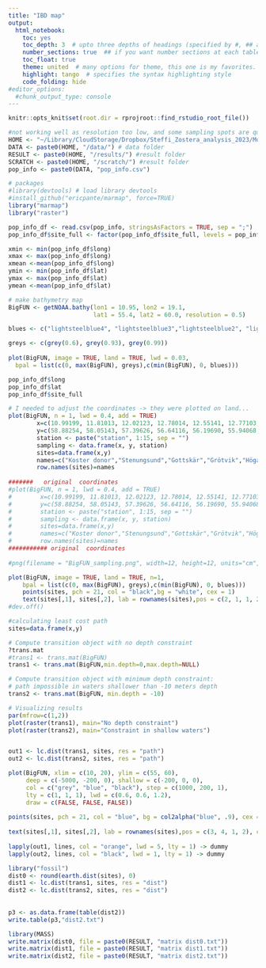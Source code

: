 ```yaml
---
title: "IBD map"
output:
  html_notebook:
    toc: yes
    toc_depth: 3  # upto three depths of headings (specified by #, ## and ###)
    number_sections: true  ## if you want number sections at each table header
    toc_float: true
    theme: united  # many options for theme, this one is my favorites.
    highlight: tango  # specifies the syntax highlighting style
    code_folding: hide
#editor_options: 
  #chunk_output_type: console
---
```


```r
knitr::opts_knit$set(root.dir = rprojroot::find_rstudio_root_file())
```


```r
#not working well as resolution too low, and some sampling spots are quite high on land
HOME <- "~/Library/CloudStorage/Dropbox/Steffi_Zostera_analysis_2023/Monitoring2023/Monitoring_eelgrass_scripts_for_figshare"  # directory 
DATA <- paste0(HOME, "/data/") # data folder
RESULT <- paste0(HOME, "/results/") #result folder
SCRATCH <- paste0(HOME, "/scratch/") #result folder
pop_info <- paste0(DATA, "pop_info.csv")
```


```r
# packages
#library(devtools) # load library devtools
#install_github("ericpante/marmap", force=TRUE)
library("marmap")
library("raster")
```

```r
pop_info_df <- read.csv(pop_info, stringsAsFactors = TRUE, sep = ";")
pop_info_df$site_full <- factor(pop_info_df$site_full, levels = pop_info_df$site_full)
```

```r
xmin <- min(pop_info_df$long)
xmax <- max(pop_info_df$long)
xmean <-mean(pop_info_df$long) 
ymin <- min(pop_info_df$lat)
ymax <- max(pop_info_df$lat)
ymean <-mean(pop_info_df$lat) 
```

```r
# make bathymetry map
BigFUN <- getNOAA.bathy(lon1 = 10.95, lon2 = 19.1,
                        lat1 = 55.4, lat2 = 60.0, resolution = 0.5)

blues <- c("lightsteelblue4", "lightsteelblue3","lightsteelblue2", "lightsteelblue1")

greys <- c(grey(0.6), grey(0.93), grey(0.99))
                            
plot(BigFUN, image = TRUE, land = TRUE, lwd = 0.03,
  bpal = list(c(0, max(BigFUN), greys),c(min(BigFUN), 0, blues)))

pop_info_df$long
pop_info_df$lat
pop_info_df$site_full

# I needed to adjust the coordinates -> they were plotted on land...
plot(BigFUN, n = 1, lwd = 0.4, add = TRUE)
        x=c(10.99199, 11.81013, 12.02123, 12.78014, 12.55141, 12.77103, 13.850444, 14.724034, 16.935518, 18.136311, 16.759143, 18.875656, 17.453320, 17.945141, 19.083371)
        y=c(58.88254, 58.05143, 57.39626, 56.64116, 56.19690, 55.94068, 55.418482, 56.096141, 56.968571, 57.392970, 57.689739, 57.700727, 58.688715, 58.872945, 59.829522)
        station <- paste("station", 1:15, sep = "")
        sampling <- data.frame(x, y, station)
        sites=data.frame(x,y)
        names=c("Koster donor","Stenungsund","Gottskär","Grötvik","Höganäs","Ålabodarna","Ystad","Furumon","Kårehamn","Klintehamn","Hornsudde","Slite","Krampö","Nynäshamn","Björkö")
        row.names(sites)=names
        
#######   original  coordinates
#plot(BigFUN, n = 1, lwd = 0.4, add = TRUE)
#        x=c(10.99199, 11.81013, 12.02123, 12.78014, 12.55141, 12.77103, 13.84636, 14.72030, 16.91238, 18.15272, 16.73062, 18.83117, 17.46587, 17.95422, 19.07868)
#        y=c(58.88254, 58.05143, 57.39626, 56.64116, 56.19690, 55.94068, 55.42156, 56.09540, 56.96957, 57.40116, 57.69515, 57.71332, 58.69065, 58.88111, 59.83484)
#        station <- paste("station", 1:15, sep = "")
#        sampling <- data.frame(x, y, station)
#        sites=data.frame(x,y)
#        names=c("Koster donor","Stenungsund","Gottskär","Grötvik","Höganäs","Ålabodarna","Ystad","Furumon","Kårehamn","Klintehamn","Hornsudde","Slite","K#rampö","Nynäshamn","Björkö")
#        row.names(sites)=names        
########### original  coordinates
                            
#png(filename = "BigFUN_sampling.png", width=12, height=12, units="cm", pointsize=12, bg="white", res=600)

plot(BigFUN, image = TRUE, land = TRUE, n=1,
    bpal = list(c(0, max(BigFUN), greys),c(min(BigFUN), 0, blues)))
    points(sites, pch = 21, col = "black",bg = "white", cex = 1)
    text(sites[,1], sites[,2], lab = rownames(sites),pos = c(2, 1, 1, 2), col = "black", cex=1)
#dev.off()
```

```r
#calculating least cost path
sites=data.frame(x,y)

# Compute transition object with no depth constraint
?trans.mat
#trans1 <- trans.mat(BigFUN)
trans1 <- trans.mat(BigFUN,min.depth=0,max.depth=NULL)
```

```r
# Compute transition object with minimum depth constraint: 
# path impossible in waters shallower than -10 meters depth
trans2 <- trans.mat(BigFUN, min.depth = -10)

# Visualizing results
par(mfrow=c(1,2))
plot(raster(trans1), main="No depth constraint")
plot(raster(trans2), main="Constraint in shallow waters")


out1 <- lc.dist(trans1, sites, res = "path")
out2 <- lc.dist(trans2, sites, res = "path")
```


```r
plot(BigFUN, xlim = c(10, 20), ylim = c(55, 60),
     deep = c(-5000, -200, 0), shallow = c(-200, 0, 0),
     col = c("grey", "blue", "black"), step = c(1000, 200, 1),
     lty = c(1, 1, 1), lwd = c(0.6, 0.6, 1.2),
     draw = c(FALSE, FALSE, FALSE))
                            
points(sites, pch = 21, col = "blue", bg = col2alpha("blue", .9), cex = 1.2)
                            
text(sites[,1], sites[,2], lab = rownames(sites),pos = c(3, 4, 1, 2), col = "blue")
                            
lapply(out1, lines, col = "orange", lwd = 5, lty = 1) -> dummy
lapply(out2, lines, col = "black", lwd = 1, lty = 1) -> dummy
```

```r
library("fossil")
dist0 <- round(earth.dist(sites), 0)
dist1 <- lc.dist(trans1, sites, res = "dist")
dist2 <- lc.dist(trans2, sites, res = "dist")
                            
                            
p3 <- as.data.frame(table(dist2))
write.table(p3,"dist2.txt")
```

```r
library(MASS)
write.matrix(dist0, file = paste0(RESULT, "matrix dist0.txt"))
write.matrix(dist1, file = paste0(RESULT, "matrix dist1.txt"))
write.matrix(dist2, file = paste0(RESULT, "matrix dist2.txt"))


```



